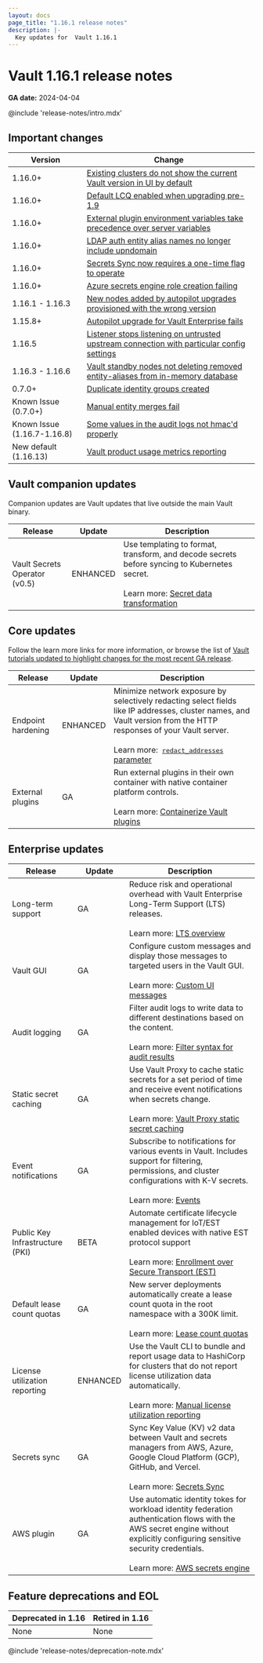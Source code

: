 ```yaml
---
layout: docs
page_title: "1.16.1 release notes"
description: |-
  Key updates for  Vault 1.16.1
---
```


# Vault 1.16.1 release notes

**GA date:** 2024-04-04

@include 'release-notes/intro.mdx'

## Important changes

| Version                     | Change                                                                                                                                                                                       |
|-----------------------------|----------------------------------------------------------------------------------------------------------------------------------------------------------------------------------------------|
| 1.16.0+                     | [Existing clusters do not show the current Vault version in UI by default](/vault/docs/upgrading/upgrade-to-1.16.x#default-policy-changes)                                                   |
| 1.16.0+                     | [Default LCQ enabled when upgrading pre-1.9](/vault/docs/upgrading/upgrade-to-1.16.x#default-lcq-pre-1.9-upgrade)                                                                            |
| 1.16.0+                     | [External plugin environment variables take precedence over server variables](/vault/docs/upgrading/upgrade-to-1.16.x#external-plugin-variables)                                             |
| 1.16.0+                     | [LDAP auth entity alias names no longer include upndomain](/vault/docs/upgrading/upgrade-to-1.16.x#ldap-auth-entity-alias-names-no-longer-include-upndomain)                                 |
| 1.16.0+                     | [Secrets Sync now requires a one-time flag to operate](/vault/docs/upgrading/upgrade-to-1.16.x#secrets-sync-now-requires-setting-a-one-time-flag-before-use)                                 |
| 1.16.0+                     | [Azure secrets engine role creation failing](/vault/docs/upgrading/upgrade-to-1.16.x#azure-secrets-engine-role-creation-failing)                                                             |
| 1.16.1 - 1.16.3             | [New nodes added by autopilot upgrades provisioned with the wrong version](/vault/docs/upgrading/upgrade-to-1.15.x#new-nodes-added-by-autopilot-upgrades-provisioned-with-the-wrong-version) |
| 1.15.8+                     | [Autopilot upgrade for Vault Enterprise fails](/vault/docs/upgrading/upgrade-to-1.15.x#autopilot)                                                                                            |
| 1.16.5                      | [Listener stops listening on untrusted upstream connection with particular config settings](/vault/docs/upgrading/upgrade-to-1.16.x#listener-proxy-protocol-config)                          |
| 1.16.3 - 1.16.6             | [Vault standby nodes not deleting removed entity-aliases from in-memory database](/vault/docs/upgrading/upgrade-to-1.16.x#dangling-entity-alias-in-memory)                                   |
| 0.7.0+                      | [Duplicate identity groups created](/vault/docs/upgrading/upgrade-to-1.16.x#duplicate-identity-groups-created-when-concurrent-requests-sent-to-the-primary-and-pr-secondary-cluster)         |                                                                                       |
| Known Issue (0.7.0+)        | [Manual entity merges fail](/vault/docs/upgrading/upgrade-to-1.16.x#manual-entity-merges-sent-to-a-pr-secondary-cluster-are-not-persisted-to-storage)                                        |
| Known Issue (1.16.7-1.16.8) | [Some values in the audit logs not hmac'd properly](/vault/docs/upgrading/upgrade-to-1.16.x#client-tokens-and-token-accessors-audited-in-plaintext)                                          |
| New default (1.16.13)       | [Vault product usage metrics reporting](/vault/docs/enterprise/license/product-usage-reporting)                                                                                              |


## Vault companion updates

Companion updates are Vault updates that live outside the main Vault binary.

<table>
  <thead>
    <tr>
      <th style={{verticalAlign: 'middle'}}>Release</th>
      <th style={{verticalAlign: 'middle'}}>Update</th>
      <th style={{verticalAlign: 'middle'}}>Description</th>
    </tr>
  </thead>
  <tbody>

  <tr>
    <td style={{verticalAlign: 'middle'}}>
      Vault Secrets Operator (v0.5)
    </td>
    <td style={{verticalAlign: 'middle', textAlign: 'center'}}>ENHANCED</td>
    <td style={{verticalAlign: 'middle'}}>
      Use templating to format, transform, and decode secrets before syncing to
      Kubernetes secret.
      <br /><br />
      Learn more: <a href="/vault/docs/platform/k8s/vso/secret-transformation">Secret data transformation</a>
    </td>
  </tr>
  </tbody>
</table>

## Core updates

Follow the learn more links for more information, or browse the list of
[Vault tutorials updated to highlight changes for the most recent GA release](/vault/tutorials/new-release).

<table>
  <thead>
    <tr>
      <th style={{verticalAlign: 'middle'}}>Release</th>
      <th style={{verticalAlign: 'middle'}}>Update</th>
      <th style={{verticalAlign: 'middle'}}>Description</th>
    </tr>
  </thead>
  <tbody>

  <tr>
    <td style={{verticalAlign: 'middle'}}>
      Endpoint hardening
    </td>
    <td style={{verticalAlign: 'middle', textAlign: 'center'}}>ENHANCED</td>
    <td style={{verticalAlign: 'middle'}}>
      Minimize network exposure by selectively redacting select fields like IP
      addresses, cluster names, and Vault version from the HTTP responses of
      your Vault server.
      <br /><br />
      Learn more:&nbsp;
      <a href="/vault/docs/configuration/listener/tcp#redact_addresses"><tt>redact_addresses</tt> parameter</a>
    </td>
  </tr>

  <tr>
    <td style={{verticalAlign: 'middle'}}>
      External plugins
    </td>
    <td style={{verticalAlign: 'middle', textAlign: 'center'}}>GA</td>
    <td style={{verticalAlign: 'middle'}}>
      Run external plugins in their own container with native container platform
      controls.
      <br /><br />
      Learn more: <a href="/vault/docs/plugins/containerized-plugins">Containerize Vault plugins</a>
    </td>
  </tr>

  </tbody>
</table>

## Enterprise updates

<table>
  <thead>
    <tr>
      <th style={{verticalAlign: 'middle'}}>Release</th>
      <th style={{verticalAlign: 'middle'}}>Update</th>
      <th style={{verticalAlign: 'middle'}}>Description</th>
    </tr>
  </thead>
  <tbody>

  <tr>
    <td style={{verticalAlign: 'middle'}}>
      Long-term support
    </td>
    <td style={{verticalAlign: 'middle', textAlign: 'center'}}>GA</td>
    <td style={{verticalAlign: 'middle'}}>
      Reduce risk and operational overhead with Vault Enterprise Long-Term
      Support (LTS) releases.
      <br /><br />
      Learn more: <a href="/vault/docs/enterprise/lts">LTS overview</a>
    </td>
  </tr>

  <tr>
    <td style={{verticalAlign: 'middle'}}>
      Vault GUI
    </td>
    <td style={{verticalAlign: 'middle', textAlign: 'center'}}>GA</td>
    <td style={{verticalAlign: 'middle'}}>
      Configure custom messages and display those messages to targeted users in
      the Vault GUI.
        <br /><br />
        Learn more: <a href="/vault/docs/ui/custom-messages">Custom UI messages</a>
    </td>
  </tr>

  <tr>
    <td style={{verticalAlign: 'middle'}}>
      Audit logging
    </td>
    <td style={{verticalAlign: 'middle', textAlign: 'center'}}>GA</td>
    <td style={{verticalAlign: 'middle'}}>
      Filter audit logs to write data to different destinations based on the content.
      <br /><br />
      Learn more: <a href="/vault/docs/enterprise/audit/filtering">Filter syntax for audit results</a>
    </td>
  </tr>

  <tr>
    <td style={{verticalAlign: 'middle'}}>
      Static secret caching
    </td>
    <td style={{verticalAlign: 'middle', textAlign: 'center'}}>GA</td>
    <td style={{verticalAlign: 'middle'}}>
      Use Vault Proxy to cache static secrets for a set period of time and receive
      event notifications when secrets change.
      <br /><br />
      Learn more: <a href="/vault/docs/agent-and-proxy/proxy/caching/static-secret-caching">Vault Proxy static secret caching</a>
    </td>
  </tr>

  <tr>
    <td style={{verticalAlign: 'middle'}}>
      Event notifications
    </td>
    <td style={{verticalAlign: 'middle', textAlign: 'center'}}>GA</td>
    <td style={{verticalAlign: 'middle'}}>
      Subscribe to notifications for various events in Vault. Includes support
      for filtering, permissions, and cluster configurations with K-V secrets.
      <br /><br />
      Learn more: <a href="/vault/docs/concepts/events">Events</a>
    </td>
  </tr>

  <tr>
    <td style={{verticalAlign: 'middle'}}>
      Public Key Infrastructure (PKI)
    </td>
    <td style={{verticalAlign: 'middle', textAlign: 'center'}}>BETA</td>
    <td style={{verticalAlign: 'middle'}}>
      Automate certificate lifecycle management for IoT/EST enabled devices with
      native EST protocol support
      <br /><br />
      Learn more: <a href="/vault/docs/secrets/pki/est">Enrollment over Secure Transport (EST)</a>
    </td>
  </tr>

  <tr>
    <td style={{verticalAlign: 'middle'}}>
      Default lease count quotas
    </td>
    <td style={{verticalAlign: 'middle', textAlign: 'center'}}>GA</td>
    <td style={{verticalAlign: 'middle'}}>
      New server deployments automatically create a lease count quota in the
      root namespace with a 300K limit.
      <br /><br />
      Learn more: <a href="/vault/docs/enterprise/lease-count-quotas">Lease count quotas</a>
    </td>
  </tr>

  <tr>
    <td style={{verticalAlign: 'middle'}}>
      License utilization reporting
    </td>
    <td style={{verticalAlign: 'middle', textAlign: 'center'}}>ENHANCED</td>
    <td style={{verticalAlign: 'middle'}}>
      Use the Vault CLI to bundle and report usage data to HashiCorp for
      clusters that do not report license utilization data automatically.
      <br /><br />
      Learn more: <a href="/vault/docs/enterprise/license/manual-reporting">Manual license utilization reporting</a>
    </td>
  </tr>

  <tr>
    <td style={{verticalAlign: 'middle'}}>
      Secrets sync
    </td>
    <td style={{verticalAlign: 'middle', textAlign: 'center'}}>GA</td>
    <td style={{verticalAlign: 'middle'}}>
      Sync Key Value (KV) v2 data between Vault and secrets managers from AWS,
      Azure, Google Cloud Platform (GCP), GitHub, and Vercel.
      <br /><br />
      Learn more: <a href="/vault/docs/sync">Secrets Sync</a>
    </td>
  </tr>

  <tr>
    <td style={{verticalAlign: 'middle'}}>
      AWS plugin
    </td>
    <td style={{verticalAlign: 'middle', textAlign: 'center'}}>GA</td>
    <td style={{verticalAlign: 'middle'}}>
      Use automatic identity tokes for workload identity federation
      authentication flows with the AWS secret engine without explicitly
      configuring sensitive security credentials.
      <br /><br />
      Learn more: <a href="/vault/docs/secrets/aws">AWS secrets engine</a>
    </td>
  </tr>

  </tbody>
</table>

## Feature deprecations and EOL

Deprecated in 1.16 | Retired in 1.16
------------------ | ---------------
None | None

@include 'release-notes/deprecation-note.mdx'
